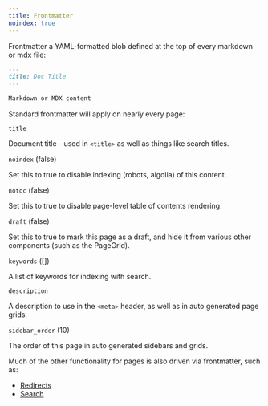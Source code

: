 ```yaml
---
title: Frontmatter
noindex: true
---
```


Frontmatter a YAML-formatted blob defined at the top of every markdown or mdx file:

```markdown
---
title: Doc Title
---

Markdown or MDX content
```

Standard frontmatter will apply on nearly every page:

`title`

Document title - used in `<title>` as well as things like search titles.

`noindex` (false)

Set this to true to disable indexing (robots, algolia) of this content.

`notoc` (false)

Set this to true to disable page-level table of contents rendering.

`draft` (false)

Set this to true to mark this page as a draft, and hide it from various other components (such as the PageGrid).

`keywords` ([])

A list of keywords for indexing with search.

`description`

A description to use in the `<meta>` header, as well as in auto generated page grids.

`sidebar_order` (10)

The order of this page in auto generated sidebars and grids.

Much of the other functionality for pages is also driven via frontmatter, such as:

- [Redirects](../redirects/)
- [Search](../search/)
